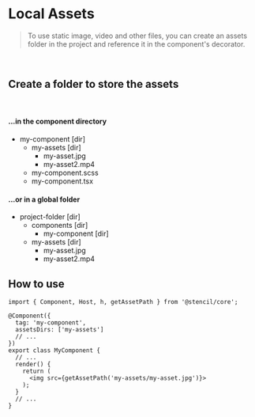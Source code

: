
<Meta title='Getting Started/Local Assets' />

# Local Assets

> To use static image, video and other files, you can create an assets folder in the project
and reference it in the component's decorator.

<br/>

## Create a folder to store the assets  
<br/>

#### ...in the component directory

- my-component [dir]
    - my-assets [dir]
      - my-asset.jpg
      - my-asset2.mp4
  - my-component.scss
  - my-component.tsx

#### ...or in a global folder
- project-folder [dir]
  - components [dir]
    - my-component [dir]
  - my-assets [dir]
    - my-asset.jpg
    - my-asset2.mp4


## How to use

```tsx
import { Component, Host, h, getAssetPath } from '@stencil/core';

@Component({
  tag: 'my-component',
  assetsDirs: ['my-assets']
  // ...
})
export class MyComponent {
  // ...
  render() {
    return (
      <img src={getAssetPath('my-assets/my-asset.jpg')}>
    );
  }
  // ...
}
```